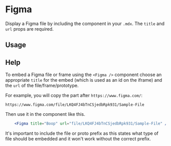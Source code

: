

<Meta title="Figma" component={Figma} />

# Figma

Display a Figma file by including the component in your `.mdx`. The `title` and `url` props are required.

<ArgsTable of={Figma} />

## Usage

<Canvas>
  <Story name="usage">
    <Figma title="Boop" url="file/LKQ4FJ4bTnCSjedbRpk931/Sample-File" />
  </Story>
</Canvas>

## Help

<Story name="help" />

To embed a Figma file or frame using the `<Figma />` component choose an appropriate `title` for the embed (which is used as an id on the iframe) and the `url` of the file/frame/prototype.

For example, you will copy the part after `https://www.figma.com/`: 

```
https://www.figma.com/file/LKQ4FJ4bTnCSjedbRpk931/Sample-File
```


Then use it in the component like this.

```jsx
    <Figma title="Boop" url="file/LKQ4FJ4bTnCSjedbRpk931/Sample-File" />
```

It's important to include the file or proto prefix as this states what type of file should be embedded and it won't work without the correct prefix.
